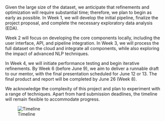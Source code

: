 Given the large size of the dataset, we anticipate that refinements and optimization will require substantial time; therefore, we plan to begin as early as possible. In Week 1, we will develop the initial pipeline, finalize the project proposal, and complete the necessary exploratory data analysis (EDA).

Week 2 will focus on developing the core components locally, including the user interface, API, and pipeline integration. In Week 3, we will process the full dataset on the cloud and integrate all components, while also exploring the impact of advanced NLP techniques.

In Week 4, we will initiate performance testing and begin iterative refinements. By Week 6 (before June 9), we aim to deliver a runnable draft to our mentor, with the final presentation scheduled for June 12 or 13. The final product and report will be completed by June 26 (Week 8).

We acknowledge the complexity of this project and plan to experiment with a range of techniques. Apart from hard submission deadlines, the timeline will remain flexible to accommodate progress. 

![Timeline](../img/timeline.png)


